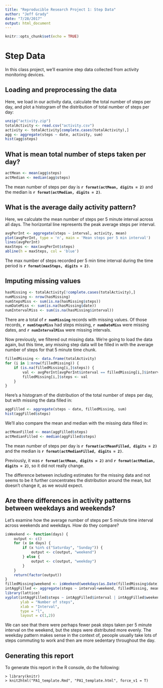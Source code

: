 ```yaml
---
title: "Reproducible Research Project 1: Step Data"
author: "Jeff Grady"
date: "7/28/2017"
output: html_document
---
```


```r
knitr::opts_chunk$set(echo = TRUE)
```

# Step Data

In this class project, we'll examine step data collected from activity
monitoring devices.

## Loading and preprocessing the data

Here, we load in our activity data, calculate the total number of steps per
day, and plot a histogram of the distribution of total number of steps per day:

```r
unzip("activity.zip")
totalActivity <- read.csv("activity.csv")
activity <- totalActivity[complete.cases(totalActivity),]
agg <- aggregate(steps ~ date, activity, sum)
hist(agg$steps)
```

## What is mean total number of steps taken per day?

```r
actMean <- mean(agg$steps)
actMedian <- median(agg$steps)
```

The mean number of steps per day is **`r format(actMean, digits = 2)`** and the median is **`r format(actMedian, digits = 2)`**.

## What is the average daily activity pattern?

Here, we calculate the mean number of steps per 5 minute interval across
all days.  The horizontal line represents the peak average steps per interval.

```r
avgPerInt <- aggregate(steps ~ interval, activity, mean)
plot(avgPerInt, type = 'n', main = 'Mean steps per 5 min interval')
lines(avgPerInt)
maxSteps <- max(avgPerInt$steps)
abline(h = maxSteps, col = 'blue')
```

The max number of steps recorded per 5 min time interval during the time period
is **`r format(maxSteps, digits = 2)`**.

## Imputing missing values

```r
hasMissing <- totalActivity[!complete.cases(totalActivity),]
numMissing <- nrow(hasMissing)
numStepsMiss <- sum(is.na(hasMissing$steps))
numDateMiss <- sum(is.na(hasMissing$date))
numIntervalMiss <- sum(is.na(hasMissing$interval))
```

There are a total of **`r numMissing`** records with missing values.
Of those records, **`r numStepsMiss`** had steps missing,
**`r numDateMiss`** were missing dates, and
**`r numIntervalMiss`** were missing intervals.

Now previously, we filtered out missing data.  We're going to load the data
again, but this time, any missing step data will be filled in with the
average number of steps for that 5 minute time chunk.

```r
filledMissing <- data.frame(totalActivity)
for (i in 1:nrow(filledMissing)) {
    if (is.na(filledMissing[i,]$steps)) {
        val <- avgPerInt[avgPerInt$interval == filledMissing[i,]$interval,]$steps
        filledMissing[i,]$steps <- val
    }
}
```

Here's a histogram of the distribution of the total number of steps per day,
but with missing the data filled in:

```r
aggFilled <- aggregate(steps ~ date, filledMissing, sum)
hist(aggFilled$steps)
```

We'll also compare the mean and median with the missing data filled in:

```r
actMeanFilled <- mean(aggFilled$steps)
actMedianFilled <- median(aggFilled$steps)
```

The mean number of steps per day is **`r format(actMeanFilled, digits = 2)`** and the median is **`r format(actMedianFilled, digits = 2)`**.

Previously, it was **`r format(actMean, digits = 2)`** and
**`r format(actMedian, digits = 2)`**, so it did not really change.

The difference between including estimates for the missing data and not seems to be it further concentrates the distribution around the mean, but doesn't change it, as we would expect.

## Are there differences in activity patterns between weekdays and weekends?

Let's examine how the average number of steps per 5 minute time interval
across weekends and weekdays.  How do they compare?

```r
isWeekend <- function(days) {
    output <- c()
    for (x in days) {
        if (x %in% c("Saturday", "Sunday")) {
            output <- c(output, "weekend")
        } else {
            output <- c(output, "weekday")
        }
    }
    return(factor(output))
}
filledMissing$weekend <- isWeekend(weekdays(as.Date(filledMissing$date)))
intAggFilled <- aggregate(steps ~ interval+weekend, filledMissing, mean)
library(lattice)
xyplot(intAggFilled$steps ~ intAggFilled$interval | intAggFilled$weekend,
       ylab = "Number of steps",
       xlab = "Interval",
       type = "l",
       layout = c(1,2))
```

We can see that there were perhaps fewer peak steps taken per 5 minute
interval on the weekend, but the steps were distributed more evenly.  The
weekday pattern makes sense in the context of, peoople usually take lots
of steps commuting to work and then are more sedentary throughout the day.

## Generating this report

To generate this report in the R console, do the following:

```
> library(knitr)
> knit2html("PA1_template.Rmd", "PA1_template.html", force_v1 = T)
```

